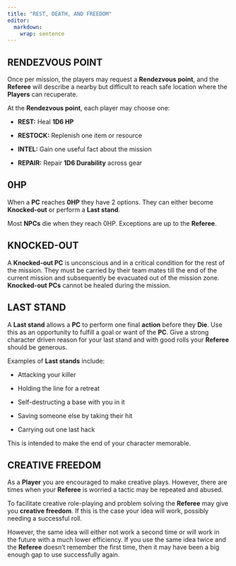```yaml
---
title: "REST, DEATH, AND FREEDOM"
editor: 
  markdown: 
    wrap: sentence
---
```


## **RENDEZVOUS POINT**

Once per mission, the players may request a **Rendezvous point**, and the **Referee** will describe a nearby but difficult to reach safe location where the **Players** can recuperate.

At the **Rendezvous point**, each player may choose one:

-   **REST:** Heal **1D6 HP** 

-   **RESTOCK:** Replenish one item or resource

-   **INTEL:** Gain one useful fact about the mission

-   **REPAIR:** Repair **1D6 Durability** across gear

## **0HP**

When a **PC** reaches **0HP** they have 2 options.
They can either become **Knocked-out** or perform a **Last stand**.

Most **NPCs** die when they reach 0HP.
Exceptions are up to the **Referee**.

## **KNOCKED-OUT**

A **Knocked-out PC** is unconscious and in a critical condition for the rest of the mission.
They must be carried by their team mates till the end of the current mission and subsequently be evacuated out of the mission zone.
**Knocked-out** **PCs** cannot be healed during the mission.

## **LAST STAND**

A **Last stand** allows a **PC** to perform one final **action** before they **Die**.
Use this as an opportunity to fulfill a goal or want of the **PC**.
Give a strong character driven reason for your last stand and with good rolls your **Referee** should be generous.

Examples of **Last stands** include:

-   Attacking your killer

-   Holding the line for a retreat

-   Self-destructing a base with you in it

-   Saving someone else by taking their hit

-   Carrying out one last hack

This is intended to make the end of your character memorable.

## **CREATIVE FREEDOM**

As a **Player** you are encouraged to make creative plays.
However, there are times when your **Referee** is worried a tactic may be repeated and abused.

To facilitate creative role-playing and problem solving the **Referee** may give you **creative freedom**.
If this is the case your idea will work, possibly needing a successful roll. 

However, the same idea will either not work a second time or will work in the future with a much lower efficiency.
If you use the same idea twice and the **Referee** doesn’t remember the first time, then it may have been a big enough gap to use successfully again.
